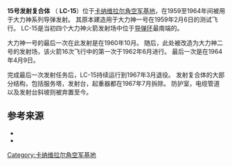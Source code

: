 {{noteTA|G1=Rocket}}
{{Infobox Launch Pad
|name = 15号发射复合体
|site = [[卡纳维拉尔角空军基地|卡纳维拉尔角空军基地]]
|location = {{coord|28.4963|N|80.5493|W}}
|short = LC-15
|pads = 1个
|operator = [[美国空军|美国空军]]
|tlaunches = 26次
|paddetails = {{Infobox Launch Pad/Pad
|first = 1959年2月6日
|last = 1964年4月9日
|rockets = [[大力神一号|大力神一号]]<br/>[[大力神二号|大力神二号]]
|status = 不使用}}
}}
'''15号发射复合体''' （ '''LC-15'''）位于[[卡纳维拉尔角空军基地|卡纳维拉尔角空军基地]]，在1959至1964年间被用于大力神系列导弹发射。 其原本建造用于大力神一号在1959年2月6日的测试飞行。 LC-15是当初四个大力神火箭发射场中位于[[导弹环|导弹环]]最南端的。

大力神一号的最后一次在此发射是在1960年10月。 随后，此处被改造为大力神二号的发射场，该火箭16次飞行中的第一次于1962年6月进行。 最后一次是在1964年4月9日。

完成最后一次发射任务后，LC-15持续运行到1967年3月退役。 发射复合体的大部分结构，包括服务塔，发射台，起重器都在1967年7月拆除。 防护室，电缆管道以及发射台斜坡则被弃置至今。

==参考来源==
{{reflist}}
{{refbegin}}
*{{cite web|url=http://www.astronautix.com/sites/capllc15.htm|title=Cape Canaveral LC15|last=Wade|first=Mark|publisher=Encyclopedia Astronautica|accessdate=2009-04-23|deadurl=yes|archiveurl=https://web.archive.org/web/20090324000802/http://www.astronautix.com/sites/capllc15.htm|archivedate=2009-03-24}}
*{{cite web|url=http://www.robsv.com/cape/c15.html|title=Complex 15|last=Svirskas|first=Rob|publisher=CCAFS Virtual Tour|accessdate=2009-04-23|archive-date=2017-01-01|archive-url=https://web.archive.org/web/20170101204310/http://www.robsv.com/cape/c15.html|dead-url=no}}
{{refend}}

{{Merritt Island}}

[[Category:卡纳维拉尔角空军基地|Category:卡纳维拉尔角空军基地]]